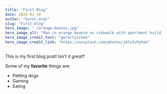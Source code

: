 ```yaml
---
title: "First Blog"
date: 2023-01-18
author: "burnt-ends"
slug: "first-blog"
hero_image: "./orange-beanie.jpg"
hero_image_alt: "Man in orange beanie on sidewalk with apartment building in background."
hero_image_credit_text: "geraltyichen"
hero_image_credit_link: "https://unsplash.com/photos/jA7x3vPyhok"
---
```


This is my first blog post! Isn't it *great*?

Some of my **favorite** things are:

* Petting dogs
* Gaming
* Eating 